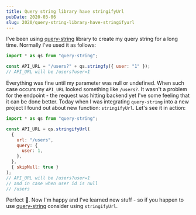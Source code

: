 ```yaml
---
title: Query string library have stringifyUrl
pubDate: 2020-03-06
slug: 2020/query-string-library-have-stringifyurl
---
```


I've been using [query-string](https://github.com/sindresorhus/query-string) library to create my
query string for a long time. Normally I've used it as follows:

```js
import * as qs from "query-string";

const API_URL = "/users?" + qs.stringfy({ user: "1" });
// API_URL will be /users?user=1
```

Everything was fine until my parameter was null or undefined. When such case occurs my `API_URL`
looked something like `/users?`. It wasn't a problem for the endpoint - the request was hitting backend
yet I've some feeling that it can be done better. Today when I was integrating `query-string` into
a new project I found out about new function: `stringifyUrl`. Let's see it in action:

```js
import * as qs from "query-string";

const API_URL = qs.stringifyUrl(
  {
    url: "/users",
    query: {
      user: 1,
    },
  },
  { skipNull: true }
);
// API_URL will be /users?user=1
// and in case when user id is null
// /users
```

Perfect 🎉. Now I'm happy and I've learned new stuff - so if you happen to use [query-string](https://github.com/sindresorhus/query-string) consider using `stringifyUrl`.
